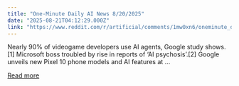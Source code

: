 ```yaml
---
title: "One-Minute Daily AI News 8/20/2025"
date: "2025-08-21T04:12:29.000Z"
link: "https://www.reddit.com/r/artificial/comments/1mw0xn6/oneminute_daily_ai_news_8202025/"
---
```


Nearly 90% of videogame developers use AI agents, Google study shows.[1]
 Microsoft boss troubled by rise in reports of ‘AI psychosis’.[2]
 Google unveils new Pixel 10 phone models and AI features at ...

[Read more](https://www.reddit.com/r/artificial/comments/1mw0xn6/oneminute_daily_ai_news_8202025/)
